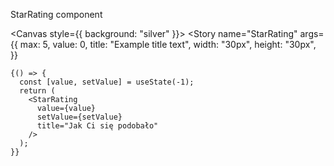 
<Meta title="ui/StarRating" component={StarRating} />


StarRating component

<Canvas style={{ background: "silver" }}>
  <Story
    name="StarRating"
    args={{
      max: 5,
      value: 0,
      title: "Example title text",
      width: "30px",
      height: "30px",
    }}
    
  >
    {() => {
      const [value, setValue] = useState(-1);
      return (
        <StarRating
          value={value}
          setValue={setValue}
          title="Jak Ci się podobało"
        />
      );
    }}
  </Story>
</Canvas>
